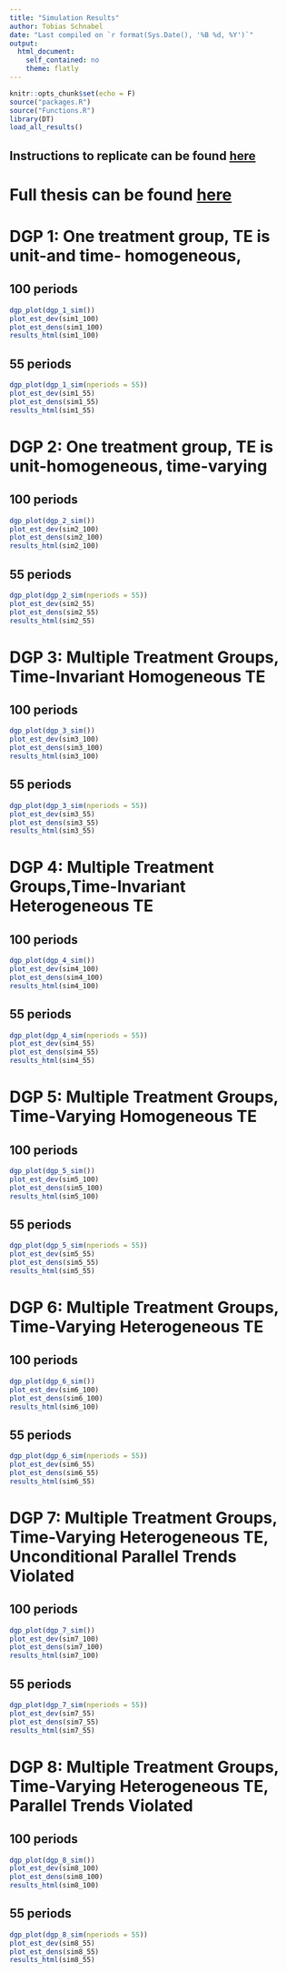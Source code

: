 ```yaml
---
title: "Simulation Results"
author: Tobias Schnabel
date: "Last compiled on `r format(Sys.Date(), '%B %d, %Y')`"
output: 
  html_document:
    self_contained: no
    theme: flatly
---
```


```r
knitr::opts_chunk$set(echo = F)
source("packages.R")
source("Functions.R")
library(DT)
load_all_results()
```

```{=html}
<style type="text/css">
table th {
    text-align: left !important;
}
</style>
```
## Instructions to replicate can be found [here](https://github.com/tobias-schnabel/matrix-completion/blob/main/Replication.md)

# Full thesis can be found [here](https://github.com/tobias-schnabel/matrix-completion/blob/main/Thesis_Schnabel.pdf)

# DGP 1: One treatment group, TE is unit-and time- homogeneous, 

## 100 periods

```r
dgp_plot(dgp_1_sim())
plot_est_dev(sim1_100)
plot_est_dens(sim1_100)
results_html(sim1_100)
```

## 55 periods

```r
dgp_plot(dgp_1_sim(nperiods = 55))
plot_est_dev(sim1_55)
plot_est_dens(sim1_55)
results_html(sim1_55)
```

# DGP 2: One treatment group, TE is unit-homogeneous, time-varying

## 100 periods

```r
dgp_plot(dgp_2_sim())
plot_est_dev(sim2_100)
plot_est_dens(sim2_100)
results_html(sim2_100)
```

## 55 periods

```r
dgp_plot(dgp_2_sim(nperiods = 55))
plot_est_dev(sim2_55)
plot_est_dens(sim2_55)
results_html(sim2_55)
```

# DGP 3: Multiple Treatment Groups, Time-Invariant Homogeneous TE

## 100 periods

```r
dgp_plot(dgp_3_sim())
plot_est_dev(sim3_100)
plot_est_dens(sim3_100)
results_html(sim3_100)
```

## 55 periods

```r
dgp_plot(dgp_3_sim(nperiods = 55))
plot_est_dev(sim3_55)
plot_est_dens(sim3_55)
results_html(sim3_55)
```

# DGP 4: Multiple Treatment Groups,Time-Invariant Heterogeneous TE

## 100 periods

```r
dgp_plot(dgp_4_sim())
plot_est_dev(sim4_100)
plot_est_dens(sim4_100)
results_html(sim4_100)
```

## 55 periods

```r
dgp_plot(dgp_4_sim(nperiods = 55))
plot_est_dev(sim4_55)
plot_est_dens(sim4_55)
results_html(sim4_55)
```

# DGP 5: Multiple Treatment Groups, Time-Varying Homogeneous TE

## 100 periods

```r
dgp_plot(dgp_5_sim())
plot_est_dev(sim5_100)
plot_est_dens(sim5_100)
results_html(sim5_100)
```

## 55 periods

```r
dgp_plot(dgp_5_sim(nperiods = 55))
plot_est_dev(sim5_55)
plot_est_dens(sim5_55)
results_html(sim5_55)
```

# DGP 6: Multiple Treatment Groups, Time-Varying Heterogeneous TE

## 100 periods

```r
dgp_plot(dgp_6_sim())
plot_est_dev(sim6_100)
plot_est_dens(sim6_100)
results_html(sim6_100)
```

## 55 periods

```r
dgp_plot(dgp_6_sim(nperiods = 55))
plot_est_dev(sim6_55)
plot_est_dens(sim6_55)
results_html(sim6_55)
```

# DGP 7: Multiple Treatment Groups, Time-Varying Heterogeneous TE, **Unconditional** Parallel Trends Violated

## 100 periods

```r
dgp_plot(dgp_7_sim())
plot_est_dev(sim7_100)
plot_est_dens(sim7_100)
results_html(sim7_100)
```

## 55 periods

```r
dgp_plot(dgp_7_sim(nperiods = 55))
plot_est_dev(sim7_55)
plot_est_dens(sim7_55)
results_html(sim7_55)
```

# DGP 8: Multiple Treatment Groups, Time-Varying Heterogeneous TE, **Parallel Trends Violated**

## 100 periods

```r
dgp_plot(dgp_8_sim())
plot_est_dev(sim8_100)
plot_est_dens(sim8_100)
results_html(sim8_100)
```

## 55 periods

```r
dgp_plot(dgp_8_sim(nperiods = 55))
plot_est_dev(sim8_55)
plot_est_dens(sim8_55)
results_html(sim8_55)
```

# 
